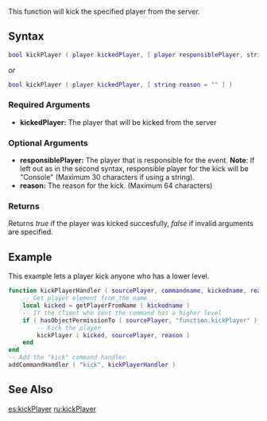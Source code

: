 {{note| Don't forget to give admin rights to the resource, in which you are using kickPlayer function or it won't work.}}

{{Server function}}

This function will kick the specified player from the server.

==Syntax== 
<syntaxhighlight lang="lua">
bool kickPlayer ( player kickedPlayer, [ player responsiblePlayer, string reason = "" ] )         
</syntaxhighlight>
''or''
<syntaxhighlight lang="lua">
bool kickPlayer ( player kickedPlayer, [ string reason = "" ] )
</syntaxhighlight>
{{OOP||[[/player.md|player]]:kick||}}
===Required Arguments=== 
*'''kickedPlayer:''' The player that will be kicked from the server

===Optional Arguments=== 
*'''responsiblePlayer:''' The player that is responsible for the event. '''Note''': If left out as in the second syntax, responsible player for the kick will be "Console" (Maximum 30 characters if using a string).
*'''reason:''' The reason for the kick. (Maximum 64 characters)

===Returns===
Returns ''true'' if the player was kicked succesfully, ''false'' if invalid arguments are specified.

==Example== 
This example lets a player kick anyone who has a lower level.
<syntaxhighlight lang="lua">
function kickPlayerHandler ( sourcePlayer, commandname, kickedname, reason )
	-- Get player element from the name
	local kicked = getPlayerFromName ( kickedname )
	-- If the client who sent the command has a higher level
	if ( hasObjectPermissionTo ( sourcePlayer, "function.kickPlayer" ) ) then
		-- Kick the player
		kickPlayer ( kicked, sourcePlayer, reason )
	end
end
-- Add the "kick" command handler
addCommandHandler ( "kick", kickPlayerHandler )
</syntaxhighlight>

==See Also==
{{Admin_functions}}
[[/es:kickPlayer.md|es:kickPlayer]]
[[/ru:kickPlayer.md|ru:kickPlayer]]